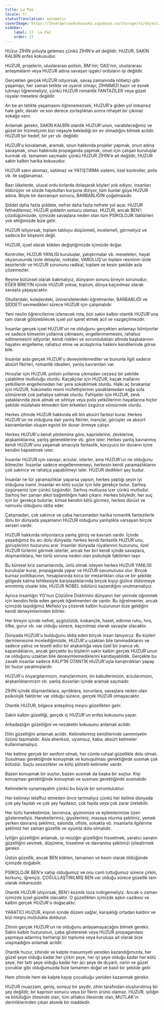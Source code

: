 ```yaml
---
title: La Paz
locale: tr
statusTranslation: automatic
coverImage: https://lhvmrqwrcowdvduuaukz.supabase.co/storage/v1/object/public/strapi-uploads/small_cover-educacion-fundamental.webp-2d51a7828a2b1309555be27f7e2a61a0.webp
sidebar:
    label: 17. La Paz
    order: 17
---
```

HUzur ZİHİN yoluyla gelemez çünkü ZİHİN'e ait değildir. HUZUR, SAKİN KALBİN enfes kokusudur.

HUZUR, projelerin, uluslararası polisin, BM'nin, OAS'nın, uluslararası anlaşmaların veya HUZUR adına savaşan işgalci orduların işi değildir.

Gerçekten gerçek HUZUR istiyorsak, savaş zamanında nöbetçi gibi yaşamayı, her zaman tetikte ve uyanık olmayı, ZİHNİMİZİ hazır ve esnek tutmayı öğrenmeliyiz, çünkü HUZUR romantik FANTAZİLER veya güzel rüyalar meselesi değildir.

An be an tetikte yaşamasını öğrenemezsek, HUZUR'a giden yol imkansız hale gelir, daralır ve son derece zorlaştıktan sonra nihayet bir çıkmaz sokağa varır.

Anlamak gerekir, SAKİN KALBİN otantik HUZUR'unun, varabileceğimiz ve güzel bir hizmetçinin bizi neşeyle beklediği bir ev olmadığını bilmek acildir. HUZUR bir hedef, bir yer vb. değildir.

HUZUR'u kovalamak, aramak, onun hakkında projeler yapmak, onun adına savaşmak, onun hakkında propaganda yapmak, onun için çalışan kuruluşlar kurmak vb. tamamen saçmadır çünkü HUZUR ZİHİN'e ait değildir, HUZUR sakin kalbin harika kokusudur.

HUZUR satın alınmaz, satılmaz ve YATIŞTIRMA sistemi, özel kontroller, polis vb. ile sağlanamaz.

Bazı ülkelerde, ulusal ordu kırlarda dolaşarak köyleri yok ediyor, insanları öldürüyor ve sözde haydutları kurşuna diziyor, tüm bunlar güya HUZUR adına. Böyle bir davranışın sonucu, BARBARLIĞIN çoğalmasıdır.

Şiddet daha fazla şiddete, nefret daha fazla nefrete yol açar. HUZUR fethedilemez, HUZUR şiddetin sonucu olamaz. HUZUR, ancak BEN'i çözdüğümüzde, içimizde savaşlara neden olan tüm PSİKOLOJİK faktörleri yok ettiğimizde bize gelir.

HUZUR istiyorsak, toplam tabloyu düşünmeli, incelemeli, görmeliyiz ve sadece bir köşesini değil.

HUZUR, içsel olarak kökten değiştiğimizde içimizde doğar.

Kontroller, HUZUR YANLISI kuruluşlar, yatıştırmalar vb. meseleleri, hayat okyanusunda izole detaylar, noktalar, VAROLUŞ'un toplam resminin izole kesirleridir ve HUZUR sorununu radikal, toplam ve kesin şekilde asla çözemezler.

Resme bütünsel olarak bakmalıyız, dünyanın sorunu bireyin sorunudur; EĞER BİREYİN içinde HUZUR yoksa, toplum, dünya kaçınılmaz olarak savaşta yaşayacaktır.

Okullardaki, kolejlerdeki, üniversitelerdeki öğretmenler, BARBARLIĞI ve ŞİDDETİ sevmedikleri sürece HUZUR için çalışmalıdır.

Yeni neslin öğrencilerine izlenecek rota, bizi sakin kalbin otantik HUZUR'una tam olarak götürebilecek içsel yol işaret etmek acil ve vazgeçilmezdir.

İnsanlar gerçek içsel HUZUR'un ne olduğunu gerçekten anlamayı bilmiyorlar ve sadece kimsenin yollarına çıkmasını, engellenmemesini, rahatsız edilmemesini istiyorlar, kendi riskleri ve sorumlulukları altında başkalarının hayatını engelleme, rahatsız etme ve acılaştırma hakkını kendilerinde görse bile.

İnsanlar asla gerçek HUZUR'u deneyimlemediler ve bununla ilgili sadece absürt fikirleri, romantik idealleri, yanlış kavramları var.

Hırsızlar için HUZUR, polisin yollarına çıkmadan cezasız bir şekilde çalabilme mutluluğu olurdu. Kaçakçılar için HUZUR, kaçak mallarını yetkililerin engellemeden her yere sokabilmek olurdu. Halkı aç bırakanlar için HUZUR, hükümetin resmi müfettişlerinin yasaklamadan sağa sola sömürerek çok pahalıya satmak olurdu. Fahişeler için HUZUR, zevk yataklarında zevk almak ve sıhhiye veya polis yetkililerinin hayatlarına hiçbir şekilde müdahale etmeden tüm erkekleri özgürce sömürmek olurdu.

Herkes zihinde HUZUR hakkında elli bin absürt fantezi kurar. Herkes HUZUR'un ne olduğuna dair yanlış fikirler, inançlar, görüşler ve absürt kavramlardan oluşan egoist bir duvar örmeye çalışır.

Herkes HUZUR'u kendi yöntemine göre, kaprislerine, zevklerine, alışkanlıklarına, yanlış geleneklerine vb. göre ister. Herkes yanlış kavranmış kendi HUZUR'unu yaşamak amacıyla fantastik, koruyucu bir duvarın içine kendini hapsetmek ister.

İnsanlar HUZUR için savaşır, arzular, isterler, ama HUZUR'un ne olduğunu bilmezler. İnsanlar sadece engellenmemeyi, herkesin kendi yaramazlıklarını çok sakince ve rahatça yapabilmeyi ister. HUZUR dedikleri şey budur.

İnsanlar ne tür yaramazlıklar yaparsa yapsın, herkes yaptığı şeyin iyi olduğuna inanır. İnsanlar en kötü suçlar için bile gerekçe bulur. Sarhoş üzgünseniz içer çünkü üzgündür. Sarhoş mutluysa içer çünkü mutludur. Sarhoş her zaman alkol bağımlılığını haklı çıkarır. Herkes böyledir, her suç için bir gerekçe bulurlar, kimse kendini kötü görmez, herkes dürüst ve namuslu olduğunu iddia eder.

Çalışmadan, çok sakince ve çaba harcamadan harika romantik fantezilerle dolu bir dünyada yaşamanın HUZUR olduğunu yanlışlıkla varsayan birçok serseri vardır.

HUZUR hakkında milyonlarca yanlış görüş ve kavram vardır. İçinde yaşadığımız bu acı dolu dünyada: herkes kendi fantastik HUZUR'unu, görüşlerinin huzurunu arar. İnsanlar dünyada rüyalarının huzurunu, özel HUZUR türlerini görmek isterler, ancak her biri kendi içinde savaşlara, düşmanlıklara, her türlü soruna neden olan psikolojik faktörleri taşır.

Bu küresel kriz zamanlarında, ünlü olmak isteyen herkes HUZUR YANLISI kuruluşlar kurar, propaganda yapar ve HUZUR savunucusu olur. Birçok kurnaz politikacının, hesaplarında koca bir mezarlıkları olsa ve bir şekilde gölgede kalma tehlikesiyle karşılaştıklarında birçok kişiyi gizlice öldürmeye emretmiş olsalar bile, HUZUR NOBEL ödülünü kazandığını unutmamalıyız.

Ayrıca insanlığın YO'nun Çözülme Doktrinini dünyanın her yerinde öğretmek için kendini feda eden gerçek öğretmenleri de vardır. Bu öğretmenler, ancak içimizde taşıdığımız Mefisto'yu çözerek kalbin huzurunun bize geldiğini kendi deneyimlerinden bilirler.

Her bireyin içinde nefret, açgözlülük, kıskançlık, haset, edinme ruhu, hırs, öfke, gurur vb. var olduğu sürece, kaçınılmaz olarak savaşlar olacaktır.

Dünyada HUZUR'u bulduğunu iddia eden birçok insan tanıyoruz. Bu kişileri derinlemesine incelediğimizde, HUZUR'u uzaktan bile tanımadıklarını ve sadece yalnız ve teselli edici bir alışkanlığa veya özel bir inanca vb. kapandıklarını, ancak gerçekte bu kişilerin sakin kalbin gerçek HUZUR'unun ne olduğunu uzaktan bile deneyimlemediklerini kanıtlayabildik. Gerçekte bu zavallı insanlar sadece KALP'İN OTANTİK HUZUR'uyla karıştırdıkları yapay bir huzur yaratmışlardır.

HUZUR'u önyargılarımızın, inançlarımızın, ön kabullerimizin, arzularımızın, alışkanlıklarımızın vb. yanlış duvarları içinde aramak saçmadır.

ZİHİN içinde düşmanlıklara, ayrılıklara, sorunlara, savaşlara neden olan psikolojik faktörler var olduğu sürece, gerçek HUZUR olmayacaktır.

Otantik HUZUR, bilgece anlaşılmış meşru güzellikten gelir.

Sakin kalbin güzelliği, gerçek iç HUZUR'un enfes kokusunu yayar.

Arkadaşlığın güzelliğini ve nezaketin kokusunu anlamak acildir.

Dilin güzelliğini anlamak acildir. Kelimelerimiz kendilerinde samimiyetin özünü taşımalıdır. Asla ahenksiz, uyumsuz, kaba, absürt kelimeler kullanmamalıyız.

Her kelime gerçek bir senfoni olmalı, her cümle ruhsal güzellikle dolu olmalı. Susulması gerektiğinde konuşmak ve konuşulması gerektiğinde susmak çok kötüdür. Suçlu sessizlikler ve kötü şöhretli kelimeler vardır.

Bazen konuşmak bir suçtur, bazen susmak da başka bir suçtur. Kişi konuşması gerektiğinde konuşmalı ve susması gerektiğinde susmalıdır.

Kelimelerle oynamayalım çünkü bu büyük bir sorumluluktur.

Her kelimeyi telaffuz etmeden önce tartmalıyız çünkü her kelime dünyada çok şey faydalı ve çok şey faydasız, çok fayda veya çok zarar üretebilir.

Her türlü hareketimize, tavrımıza, giyimimize ve eylemlerimize özen göstermeliyiz. Hareketlerimiz, giysilerimiz, masaya oturma şeklimiz, yemek yerken davranış şeklimiz, salonda, ofiste, sokakta vb. insanlarla ilgilenme şeklimiz her zaman güzellik ve uyumla dolu olmalıdır.

İyiliğin güzelliğini anlamak, iyi müziğin güzelliğini hissetmek, yaratıcı sanatın güzelliğini sevmek, düşünme, hissetme ve davranma şeklimizi iyileştirmek gerekir.

Üstün güzellik, ancak BEN kökten, tamamen ve kesin olarak öldüğünde içimizde doğabilir.

PSİKOLOJİK BEN'e sahip olduğumuz ve onu canlı tuttuğumuz sürece çirkin, korkunç, iğrençiz. ÇOĞULLAŞTIRILMIŞ BEN var olduğu sürece güzellik tam olarak imkansızdır.

Otantik HUZUR istiyorsak, BEN'i kozmik toza indirgemeliyiz. Ancak o zaman içimizde içsel güzellik olacaktır. O güzellikten içimizde aşkın cazibesi ve kalbin gerçek HUZUR'u doğacaktır.

YARATICI HUZUR, kişinin içinde düzeni sağlar, karışıklığı ortadan kaldırır ve bizi meşru mutlulukla doldurur.

Zihnin gerçek HUZUR'un ne olduğunu anlayamayacağını bilmek gerekir. Sakin kalbin huzurunun, çaba göstererek veya HUZUR propagandası yapmaya adanmış herhangi bir topluma veya kuruluşa ait olarak bize ulaşmadığını anlamak acildir.

Otantik huzur, zihinde ve kalpte masumiyeti yeniden kazandığımızda, her güzel şeye olduğu kadar her çirkin şeye, her iyi şeye olduğu kadar her kötü şeye, her tatlı şeye olduğu kadar her acı şeye de duyarlı, narin ve güzel çocuklar gibi olduğumuzda bize tamamen doğal ve basit bir şekilde gelir.

Hem zihinde hem de kalpte kayıp çocukluğu yeniden kazanmak gerekir.

HUZUR muazzam, geniş, sonsuz bir şeydir, zihin tarafından oluşturulmuş bir şey değildir, bir kaprisin sonucu veya bir fikrin ürünü olamaz. HUZUR, iyiliğin ve kötülüğün ötesinde olan, tüm ahlakın ötesinde olan, MUTLAK'ın derinliklerinden çıkan atomik bir maddedir.
